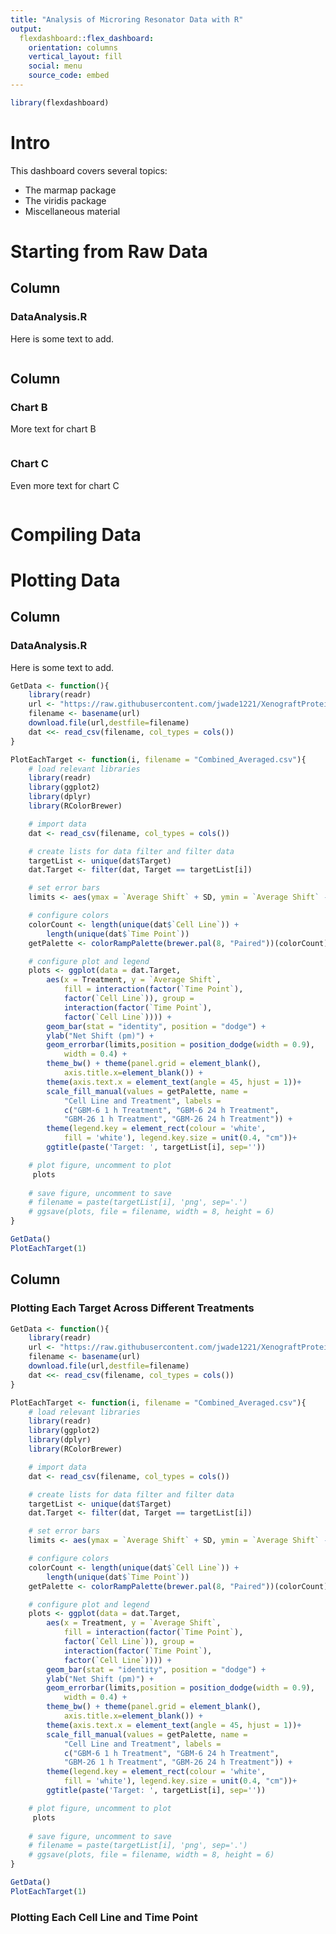 ```yaml
---
title: "Analysis of Microring Resonator Data with R"
output: 
  flexdashboard::flex_dashboard:
    orientation: columns
    vertical_layout: fill
    social: menu
    source_code: embed
---
```


```r
library(flexdashboard)
```
# Intro {.sidebar}

This dashboard covers several topics:

* The marmap package
* The viridis package
* Miscellaneous material

# Starting from Raw Data

Column {data-width=650}
-----------------------------------------------------------------------

### DataAnalysis.R

Here is some text to add.

```r

```

Column {data-width=350}
-----------------------------------------------------------------------

### Chart B

More text for chart B

```r

```

### Chart C

Even more text for chart C
```r

```

# Compiling Data

# Plotting Data

Column {data-width=500}
-----------------------------------------------------------------------
### DataAnalysis.R

Here is some text to add.

```r
GetData <- function(){
	library(readr)
	url <- "https://raw.githubusercontent.com/jwade1221/XenograftProteinProfiling/master/Combined_Averaged.csv"
	filename <- basename(url)
	download.file(url,destfile=filename)
	dat <<- read_csv(filename, col_types = cols())
}

PlotEachTarget <- function(i, filename = "Combined_Averaged.csv"){
	# load relevant libraries
	library(readr)
	library(ggplot2)
	library(dplyr)
	library(RColorBrewer)

	# import data
	dat <- read_csv(filename, col_types = cols())

	# create lists for data filter and filter data
	targetList <- unique(dat$Target)
	dat.Target <- filter(dat, Target == targetList[i])

	# set error bars
	limits <- aes(ymax = `Average Shift` + SD, ymin = `Average Shift` - SD)

	# configure colors
	colorCount <- length(unique(dat$`Cell Line`)) + 
		length(unique(dat$`Time Point`))
	getPalette <- colorRampPalette(brewer.pal(8, "Paired"))(colorCount)

	# configure plot and legend
	plots <- ggplot(data = dat.Target,
		aes(x = Treatment, y = `Average Shift`, 
			fill = interaction(factor(`Time Point`), 
			factor(`Cell Line`)), group = 
			interaction(factor(`Time Point`), 
			factor(`Cell Line`)))) +
		geom_bar(stat = "identity", position = "dodge") +
		ylab("Net Shift (pm)") +
		geom_errorbar(limits,position = position_dodge(width = 0.9), 
			width = 0.4) +
		theme_bw() + theme(panel.grid = element_blank(), 
			axis.title.x=element_blank()) + 
		theme(axis.text.x = element_text(angle = 45, hjust = 1))+
		scale_fill_manual(values = getPalette, name = 
			"Cell Line and Treatment", labels = 
			c("GBM-6 1 h Treatment", "GBM-6 24 h Treatment",
			"GBM-26 1 h Treatment", "GBM-26 24 h Treatment")) + 
		theme(legend.key = element_rect(colour = 'white',
			fill = 'white'), legend.key.size = unit(0.4, "cm"))+
		ggtitle(paste('Target: ', targetList[i], sep=''))

	# plot figure, uncomment to plot
	 plots
		
	# save figure, uncomment to save
	# filename = paste(targetList[i], 'png', sep='.')
	# ggsave(plots, file = filename, width = 8, height = 6)
}

GetData()
PlotEachTarget(1)
```

Column {data-width=500}
-----------------------------------------------------------------------

### Plotting Each Target Across Different Treatments

```r
GetData <- function(){
	library(readr)
	url <- "https://raw.githubusercontent.com/jwade1221/XenograftProteinProfiling/master/Combined_Averaged.csv"
	filename <- basename(url)
	download.file(url,destfile=filename)
	dat <<- read_csv(filename, col_types = cols())
}

PlotEachTarget <- function(i, filename = "Combined_Averaged.csv"){
	# load relevant libraries
	library(readr)
	library(ggplot2)
	library(dplyr)
	library(RColorBrewer)

	# import data
	dat <- read_csv(filename, col_types = cols())

	# create lists for data filter and filter data
	targetList <- unique(dat$Target)
	dat.Target <- filter(dat, Target == targetList[i])

	# set error bars
	limits <- aes(ymax = `Average Shift` + SD, ymin = `Average Shift` - SD)

	# configure colors
	colorCount <- length(unique(dat$`Cell Line`)) + 
		length(unique(dat$`Time Point`))
	getPalette <- colorRampPalette(brewer.pal(8, "Paired"))(colorCount)

	# configure plot and legend
	plots <- ggplot(data = dat.Target,
		aes(x = Treatment, y = `Average Shift`, 
			fill = interaction(factor(`Time Point`), 
			factor(`Cell Line`)), group = 
			interaction(factor(`Time Point`), 
			factor(`Cell Line`)))) +
		geom_bar(stat = "identity", position = "dodge") +
		ylab("Net Shift (pm)") +
		geom_errorbar(limits,position = position_dodge(width = 0.9), 
			width = 0.4) +
		theme_bw() + theme(panel.grid = element_blank(), 
			axis.title.x=element_blank()) + 
		theme(axis.text.x = element_text(angle = 45, hjust = 1))+
		scale_fill_manual(values = getPalette, name = 
			"Cell Line and Treatment", labels = 
			c("GBM-6 1 h Treatment", "GBM-6 24 h Treatment",
			"GBM-26 1 h Treatment", "GBM-26 24 h Treatment")) + 
		theme(legend.key = element_rect(colour = 'white',
			fill = 'white'), legend.key.size = unit(0.4, "cm"))+
		ggtitle(paste('Target: ', targetList[i], sep=''))

	# plot figure, uncomment to plot
	 plots
		
	# save figure, uncomment to save
	# filename = paste(targetList[i], 'png', sep='.')
	# ggsave(plots, file = filename, width = 8, height = 6)
}

GetData()
PlotEachTarget(1)
```

### Plotting Each Cell Line and Time Point

```r

```

